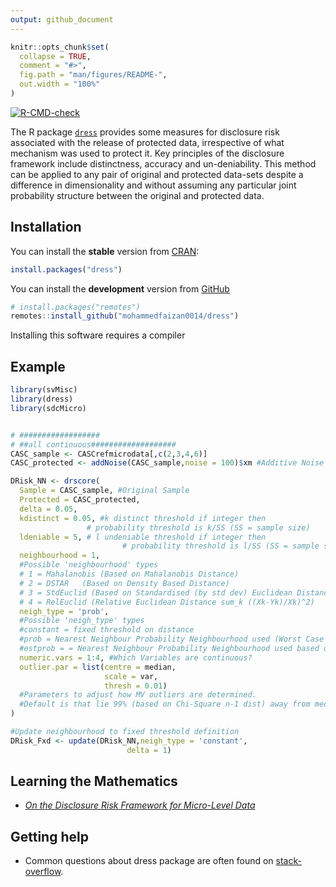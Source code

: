 ```yaml
---
output: github_document
---
```


<!-- README.md is generated from README.Rmd. Please edit that file -->

```r
knitr::opts_chunk$set(
  collapse = TRUE,
  comment = "#>",
  fig.path = "man/figures/README-",
  out.width = "100%"
)
```

<!--# fable <a href='https://fable.tidyverts.org'><img src='man/figures/logo.png' align="right" height="138.5" /></a>-->
<!-- badges: start -->
[![R-CMD-check](https://github.com/mohammedfaizan0014/dress/workflows/R-CMD-check/badge.svg)](https://github.com/mohammedfaizan0014/dress/actions)
<!--[![CRAN_Status_Badge](http://www.r-pkg.org/badges/version/fable)](https://cran.r-project.org/package=fable)
[![Lifecycle: maturing](https://img.shields.io/badge/lifecycle-maturing-blue.svg)](https://lifecycle.r-lib.org/articles/stages.html) -->
<!-- badges: end -->

The R package [`dress`](https://mohammedfaizan0014.github.io/dress/index.html) provides some measures for disclosure risk associated with the release of protected data, irrespective of what mechanism was used to protect it. Key principles of the disclosure framework include distinctness, accuracy and un-deniability. This method can be applied to any pair of original and protected data-sets despite a difference in dimensionality and without assuming any particular joint probability structure between the original and protected data. 

## Installation

You can install the **stable** version from [CRAN](https://cran.r-project.org/package=dress):

```r
install.packages("dress")
```

You can install the **development** version from
[GitHub](https://github.com/mohammedfaizan0014/dress)

```r
# install.packages("remotes")
remotes::install_github("mohammedfaizan0014/dress")
```

Installing this software requires a compiler

## Example

```r

library(svMisc)
library(dress)
library(sdcMicro)


# ##################
# ##all continuous###################
CASC_sample <- CASCrefmicrodata[,c(2,3,4,6)]
CASC_protected <- addNoise(CASC_sample,noise = 100)$xm #Additive Noise protected

DRisk_NN <- drscore(
  Sample = CASC_sample, #Original Sample
  Protected = CASC_protected,
  delta = 0.05,
  kdistinct = 0.05, #k distinct threshold if integer then
                 # probability threshold is k/SS (SS = sample size)
  ldeniable = 5, # l undeniable threshold if integer then
                         # probability threshold is l/SS (SS = sample size)
  neighbourhood = 1,
  #Possible 'neighbourhood' types
  # 1 = Mahalanobis (Based on Mahalanobis Distance)
  # 2 = DSTAR   (Based on Density Based Distance)
  # 3 = StdEuclid (Based on Standardised (by std dev) Euclidean Distance)
  # 4 = RelEuclid (Relative Euclidean Distance sum_k ((Xk-Yk)/Xk)^2)
  neigh_type = 'prob',
  #Possible 'neigh_type' types
  #constant = fixed threshold on distance
  #prob = Nearest Neighbour Probability Neighbourhood used (Worst Case Scenario 1)
  #estprob = = Nearest Neighbour Probability Neighbourhood used based on protected density (Worst Case Scenario 2)
  numeric.vars = 1:4, #Which Variables are continuous?
  outlier.par = list(centre = median,
                     scale = var,
                     thresh = 0.01)
  #Parameters to adjust how MV outliers are determined.
  #Default is that lie 99% (based on Chi-Square n-1 dist) away from median after scale by variance.
)

#Update neighbourhood to fixed threshold definition
DRisk_Fxd <- update(DRisk_NN,neigh_type = 'constant',
                          delta = 1)


```

## Learning the Mathematics

- *[On the Disclosure Risk Framework for Micro-Level Data]()*
<!-- the paper  -->

## Getting help

- Common questions about dress package are often found on [stack-overflow](https://stackoverflow.com/). 

